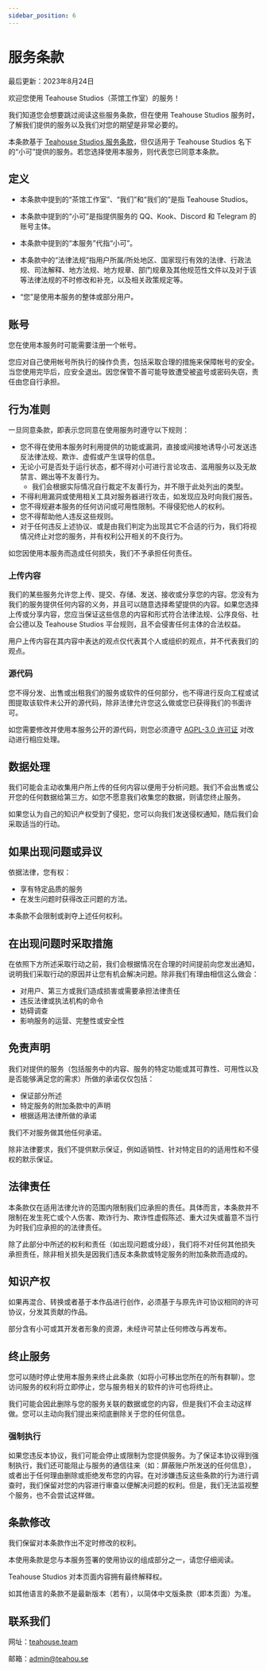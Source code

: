```yaml
---
sidebar_position: 6
---
```


# 服务条款

最后更新：2023年8月24日

欢迎您使用 Teahouse Studios（茶馆工作室）的服务！

我们知道您会想要跳过阅读这些服务条款，但在使用 Teahouse Studios 服务时，了解我们提供的服务以及我们对您的期望是非常必要的。

本条款基于 [Teahouse Studios 服务条款](https://teahou.se/terms/)，但仅适用于 Teahouse Studios 名下的“小可”提供的服务。若您选择使用本服务，则代表您已同意本条款。

## 定义

- 本条款中提到的“茶馆工作室”、“我们”和“我们的”是指 Teahouse Studios。

- 本条款中提到的“小可”是指提供服务的 QQ、Kook、Discord 和 Telegram 的账号主体。

- 本条款中提到的“本服务”代指“小可”。

- 本条款中的“法律法规”指用户所属/所处地区、国家现行有效的法律、行政法规、司法解释、地方法规、地方规章、部门规章及其他规范性文件以及对于该等法律法规的不时修改和补充，以及相关政策规定等。

- “您”是使用本服务的整体或部分用户。

## 账号

您在使用本服务时可能需要注册一个帐号。

您应对自己使用帐号所执行的操作负责，包括采取合理的措施来保障帐号的安全。当您使用完毕后，应安全退出。因您保管不善可能导致遭受被盗号或密码失窃，责任由您自行承担。

## 行为准则

一旦同意条款，即表示您同意在使用服务时遵守以下规则：

- 您不得在使用本服务时利用提供的功能或漏洞，直接或间接地诱导小可发送违反法律法规、欺诈、虚假或产生误导的信息。
- 无论小可是否处于运行状态，都不得对小可进行言论攻击、滥用服务以及无故禁言、踢出等不友善行为。
  - 我们会根据实际情况自行裁定不友善行为，并不限于此处列出的类型。
- 不得利用漏洞或使用相关工具对服务器进行攻击，如发现应及时向我们报告。
- 您不得规避本服务的任何访问或可用性限制。不得侵犯他人的权利。
- 您不得帮助他人违反这些规则。
- 对于任何违反上述协议、或是由我们判定为出现其它不合适的行为，我们将视情况终止对您的服务，并有权利公开相关的不良行为。

如您因使用本服务而造成任何损失，我们不予承担任何责任。

### 上传内容

我们的某些服务允许您上传、提交、存储、发送、接收或分享您的内容。您没有为我们的服务提供任何内容的义务，并且可以随意选择希望提供的内容。如果您选择上传或分享内容，您应当保证这些信息的内容和形式符合法律法规、公序良俗、社会公德以及 Teahouse Studios 平台规则，且不会侵害任何主体的合法权益。

用户上传内容在其内容中表达的观点仅代表其个人或组织的观点，并不代表我们的观点。

### 源代码

您不得分发、出售或出租我们的服务或软件的任何部分，也不得进行反向工程或试图提取该软件未公开的源代码，除非法律允许您这么做或您已获得我们的书面许可。

如您需要修改并使用本服务公开的源代码，则您必须遵守 [AGPL-3.0 许可证](https://github.com/Teahouse-Studios/bot/blob/master/LICENSE) 对改动进行相应处理。

## 数据处理

我们可能会主动收集用户所上传的任何内容以便用于分析问题。我们不会出售或公开您的任何数据给第三方。如您不愿意我们收集您的数据，则请您终止服务。

如果您认为自己的知识产权受到了侵犯，您可以向我们发送侵权通知，随后我们会采取适当的行动。

## 如果出现问题或异议

依据法律，您有权：

- 享有特定品质的服务
- 在发生问题时获得改正问题的方法。

本条款不会限制或剥夺上述任何权利。

## 在出现问题时采取措施

在依照下方所述采取行动之前，我们会根据情况在合理的时间提前向您发出通知，说明我们采取行动的原因并让您有机会解决问题。除非我们有理由相信这么做会：

- 对用户、第三方或我们造成损害或需要承担法律责任
- 违反法律或执法机构的命令
- 妨碍调查
- 影响服务的运营、完整性或安全性

## 免责声明

我们对提供的服务（包括服务中的内容、服务的特定功能或其可靠性、可用性以及是否能够满足您的需求）所做的承诺仅仅包括：

- 保证部分所述
- 特定服务的附加条款中的声明
- 根据适用法律所做的承诺

我们不对服务做其他任何承诺。

除非法律要求，我们不提供默示保证，例如适销性、针对特定目的的适用性和不侵权的默示保证。

## 法律责任

本条款仅在适用法律允许的范围内限制我们应承担的责任。具体而言，本条款并不限制在发生死亡或个人伤害、欺诈行为、欺诈性虚假陈述、重大过失或蓄意不当行为时我们应承担的的法律责任。

除了此部分中所述的权利和责任（如出现问题或分歧），我们将不对任何其他损失承担责任，除非相关损失是因我们违反本条款或特定服务的附加条款而造成的。

## 知识产权

如果再混合、转换或者基于本作品进行创作，必须基于与原先许可协议相同的许可协议，分发其贡献的作品。

部分含有小可或其开发者形象的资源，未经许可禁止任何修改与再发布。

## 终止服务

您可以随时停止使用本服务来终止此条款（如将小可移出您所在的所有群聊）。您访问服务的权利将立即停止，您与服务相关的软件的许可也将终止。

我们可能会因此删除与您的服务关联的数据或您的内容，但是我们不会主动这样做。您可以主动向我们提出来彻底删除关于您的任何信息。

### 强制执行

如果您违反本协议，我们可能会停止或限制为您提供服务。为了保证本协议得到强制执行，我们还可能阻止与服务的通信往来（如：屏蔽账户所发送的任何信息），或者出于任何理由删除或拒绝发布您的内容。在对涉嫌违反这些条款的行为进行调查时，我们保留对您的内容进行审查以便解决问题的权利。但是，我们无法监视整个服务，也不会尝试这样做。

## 条款修改

我们保留对本条款作出不定时修改的权利。

本使用条款是您与本服务签署的使用协议的组成部分之一，请您仔细阅读。

Teahouse Studios 对本页面内容拥有最终解释权。

如其他语言的条款不是最新版本（若有），以简体中文版条款（即本页面）为准。

## 联系我们

网址：[teahouse.team](https://teahouse.team/)

邮箱：[admin@teahou.se](mailto:admin@teahou.se)
